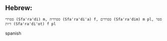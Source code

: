 
== Hebrew: ==
 ספרדי (Sfa'ra'di) m, ספרדיה (Sfa'ra'di'a) f, ספרדים (Sfa'ra'dim) m pl, ספרדיות (Sfa'ra'di'ot) f pl 

spanish